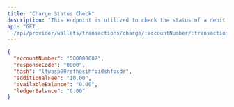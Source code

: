```yaml
---
title: "Charge Status Check"
description: "This endpoint is utilized to check the status of a debit and charge request on a customer wallet"
api: "GET
  /api/provider/wallets/transactions/charge/:accountNumber/:transactionRef/status"
---
```


<ResponseExample>

```json Response
{
  "accountNumber": "500000007",
  "responseCode": "0000",
  "hash": "ltwasp90refhosihfoidshfosdr",
  "additionalFee": "10.00",
  "availableBalance": "0.00",
  "ledgerBalance": "0.00"
}
```

</ResponseExample>
